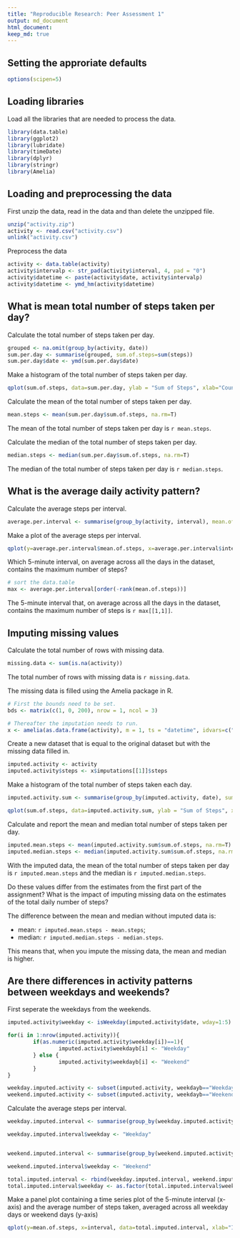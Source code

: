 ```yaml
---
title: "Reproducible Research: Peer Assessment 1"
output: md_document
html_document:
keep_md: true
---
```


## Setting the approriate defaults
```R
options(scipen=5)
```


## Loading libraries
Load all the libraries that are needed to process the data.
```R
library(data.table)
library(ggplot2)
library(lubridate)
library(timeDate)
library(dplyr)
library(stringr)
library(Amelia)
```

## Loading and preprocessing the data
First unzip the data, read in the data and than delete the unzipped file.
```R
unzip("activity.zip")
activity <- read.csv("activity.csv")
unlink("activity.csv")
```

Preprocess the data
```R
activity <- data.table(activity)
activity$intervalp <- str_pad(activity$interval, 4, pad = "0")
activity$datetime <- paste(activity$date, activity$intervalp)
activity$datetime <- ymd_hm(activity$datetime)
```

## What is mean total number of steps taken per day?
Calculate the total number of steps taken per day.
```R
grouped <- na.omit(group_by(activity, date))
sum.per.day <- summarise(grouped, sum.of.steps=sum(steps))
sum.per.day$date <- ymd(sum.per.day$date)
```

Make a histogram of the total number of steps taken per day.
```R
qplot(sum.of.steps, data=sum.per.day, ylab = "Sum of Steps", xlab="Count", main = "Histogram of the total number of steps taken per day", bins="9")
```

Calculate the mean of the total number of steps taken per day.
```R
mean.steps <- mean(sum.per.day$sum.of.steps, na.rm=T)
```

The mean of the total number of steps taken per day is `r mean.steps`.

Calculate the median of the total number of steps taken per day.
```R
median.steps <- median(sum.per.day$sum.of.steps, na.rm=T)
```

The median of the total number of steps taken per day is `r median.steps`.

## What is the average daily activity pattern?
Calculate the average steps per interval.
```R
average.per.interval <- summarise(group_by(activity, interval), mean.of.steps=mean(steps, na.rm=T))
```

Make a plot of the average steps per interval.
```R
qplot(y=average.per.interval$mean.of.steps, x=average.per.interval$interval, data=average.per.interval, geom="path", xlab="Interval", ylab="Average steps per interval", main="Average daily activity pattern")
```

Which 5-minute interval, on average across all the days in the dataset, contains the maximum number of steps?

```R
# sort the data.table
max <- average.per.interval[order(-rank(mean.of.steps))]
```

The 5-minute interval that, on average across all the days in the dataset, contains the maximum number of steps is `r max[[1,1]]`.

## Imputing missing values
Calculate the total number of rows with missing data.
```R
missing.data <- sum(is.na(activity))
```
The total number of rows with missing data is `r missing.data`.

The missing data is filled using the Amelia package in R.
```R
# First the bounds need to be set.
bds <- matrix(c(1, 0, 200), nrow = 1, ncol = 3)

# Thereafter the imputation needs to run.
x <- amelia(as.data.frame(activity), m = 1, ts = "datetime", idvars=c("date", "intervalp"), startvals=0, bounds=bds)
```

Create a new dataset that is equal to the original dataset but with the missing data filled in.

```R
imputed.activity <- activity
imputed.activity$steps <- x$imputations[[1]]$steps
```

Make a histogram of the total number of steps taken each day. 

```R
imputed.activity.sum <- summarise(group_by(imputed.activity, date), sum.of.steps=sum(steps))

qplot(sum.of.steps, data=imputed.activity.sum, ylab = "Sum of Steps", xlab="Count", main = "Histogram of the total number of steps taken per day (with imputed data)", bins="9")
```

Calculate and report the mean and median total number of steps taken per day.
```R
imputed.mean.steps <- mean(imputed.activity.sum$sum.of.steps, na.rm=T)
imputed.median.steps <- median(imputed.activity.sum$sum.of.steps, na.rm=T)
```

With the imputed data, the mean of the total number of steps taken per day is `r imputed.mean.steps` and the median is `r imputed.median.steps`.

Do these values differ from the estimates from the first part of the assignment? What is the impact of imputing missing data on the estimates of the total daily number of steps?

The difference between the mean and median without imputed data is:

* mean: `r imputed.mean.steps - mean.steps`;
* median: `r imputed.median.steps - median.steps`.

This means that, when you impute the missing data, the mean and median is higher. 

## Are there differences in activity patterns between weekdays and weekends?

First seperate the weekdays from the weekends.
```R
imputed.activity$weekday <- isWeekday(imputed.activity$date, wday=1:5)

for(i in 1:nrow(imputed.activity)){
        if(as.numeric(imputed.activity$weekday[i])==1){
                imputed.activity$weekdayb[i] <- "Weekday"
        } else {
                imputed.activity$weekdayb[i] <- "Weekend"
        }
}

weekday.imputed.activity <- subset(imputed.activity, weekdayb=="Weekday")
weekend.imputed.activity <- subset(imputed.activity, weekdayb=="Weekend")
```

Calculate the average steps per interval.
```R
weekday.imputed.interval <- summarise(group_by(weekday.imputed.activity, interval), mean.of.steps=mean(steps, na.rm=T))

weekday.imputed.interval$weekday <- "Weekday"


weekend.imputed.interval <- summarise(group_by(weekend.imputed.activity, interval), mean.of.steps=mean(steps, na.rm=T))

weekend.imputed.interval$weekday <- "Weekend"

total.imputed.interval <- rbind(weekday.imputed.interval, weekend.imputed.interval)
total.imputed.interval$weekday <- as.factor(total.imputed.interval$weekday)
```

Make a panel plot containing a time series plot of the 5-minute interval (x-axis) and the average number of steps taken, averaged across all weekday days or weekend days (y-axis)

```R
qplot(y=mean.of.steps, x=interval, data=total.imputed.interval, xlab="Interval", ylab="Average steps per interval", main="Average daily activity pattern seperated for weekdays and weekends (using imputed data)", facets=weekday~., geom="path")
```

